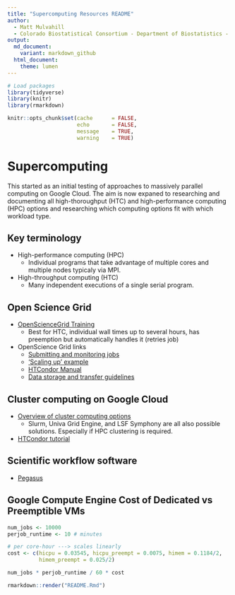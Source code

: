 ```yaml
---
title: "Supercomputing Resources README"
author: 
  - Matt Mulvahill
  - Colorado Biostatistical Consortium - Department of Biostatistics - CSPH
output: 
  md_document:
    variant: markdown_github
  html_document:
    theme: lumen
---
```



```r
# Load packages
library(tidyverse)
library(knitr)
library(rmarkdown)
```

```r
knitr::opts_chunk$set(cache      = FALSE,
                      echo       = FALSE,
                      message    = TRUE,
                      warning    = TRUE)
```

# Supercomputing

This started as an initial testing of approaches to massively parallel computing
on Google Cloud.  The aim is now expaned to researching and documenting all
high-thoroughput (HTC) and high-performance computing (HPC) options and
researching which computing options fit with which workload type.

## Key terminology

- High-performance computing (HPC)
  - Individual programs that take advantage of multiple cores and multiple nodes
    typicaly via MPI.
- High-throughput computing (HTC)
  - Many independent executions of a single serial program.


## Open Science Grid
- [OpenScienceGrid Training](https://swc-osg-workshop.github.io/OSG-UserTraining-RMACC17/index.html)
    - Best for HTC, individual wall times up to several hours, has preemption
      but automatically handles it (retries job)
- OpenScience Grid links
    - [Submitting and monitoring jobs](https://swc-osg-workshop.github.io/OSG-UserTraining-RMACC17/novice/DHTC/04-HTCondor-Submitting.html)
    - ['Scaling up' example](https://swc-osg-workshop.github.io/OSG-UserTraining-RMACC17/novice/DHTC/04a-ScalingUp-python.html)
    - [HTCondor Manual](http://research.cs.wisc.edu/htcondor/manual/latest/)
    - [Data storage and transfer guidelines](https://support.opensciencegrid.org/support/solutions/articles/12000006512-guidelines-for-data-managment-in-osg-storage-and-transfer)

## Cluster computing on Google Cloud
- [Overview of cluster computing options](https://cloud.google.com/solutions/using-clusters-for-large-scale-technical-computing)
    - Slurm, Univa Grid Engine, and LSF Symphony are all also possible
      solutions.  Especially if HPC clustering is required.
- [HTCondor tutorial](https://cloud.google.com/solutions/high-throughput-computing-htcondor)


## Scientific workflow software
- [Pegasus](https://pegasus.isi.edu/documentation/tutorial_scientific_workflows.php)


## Google Compute Engine Cost of Dedicated vs Preemptible VMs

```r

num_jobs <- 10000
perjob_runtime <- 10 # minutes

# per core-hour ---> scales linearly
cost <- c(hicpu = 0.03545, hicpu_preempt = 0.0075, himem = 0.1184/2,
          himem_preempt = 0.025/2)

num_jobs * perjob_runtime / 60 * cost

```




```r
rmarkdown::render("README.Rmd")
```


